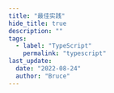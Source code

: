 ```yaml
---
title: "最佳实践"
hide_title: true
description: ""
tags:
  - label: "TypeScript"
    permalink: "typescript"
last_update:
  date: "2022-08-24"
  author: "Bruce"
---
```



<FeatureIcon src={typescript} title="最佳实践" />
<LinkList
  data={[
    {
      title: "使用 Pick 类型实现数据模型映射",
      link: "/docs/typescript/best-practice/map-data-model",
      src: typescript,
    },
  ]}
/>
